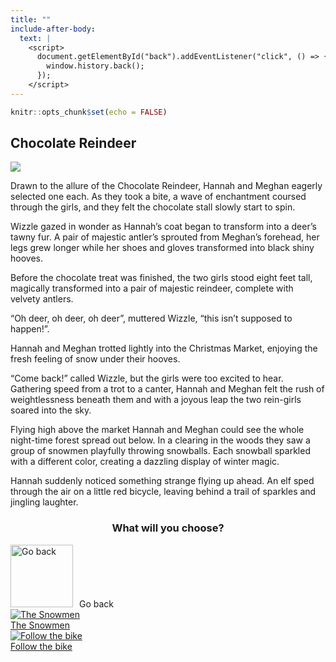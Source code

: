 ```yaml
---
title: ""
include-after-body:
  text: |
    <script>
      document.getElementById("back").addEventListener("click", () => {
        window.history.back();
      });
    </script>
---
```


```r
knitr::opts_chunk$set(echo = FALSE)
```

:::::: {.scenario .column-screen}

:::: {.column-body .scenario-text}

## Chocolate Reindeer

::::

::: {.column-body .scenario-image}

![](images/rein-girls.png)

:::

:::: {.column-body .scenario-text}

Drawn to the allure of the Chocolate Reindeer, Hannah and Meghan eagerly selected one each. As they took a bite, a wave of enchantment coursed through the girls, and they felt the chocolate stall slowly start to spin.

Wizzle gazed in wonder as Hannah's coat began to transform into a deer's tawny fur. A pair of majestic antler's sprouted from Meghan's forehead, her legs grew longer while her shoes and gloves transformed into black shiny hooves. 

Before the chocolate treat was finished, the two girls stood eight feet tall, magically transformed into a pair of majestic reindeer, complete with velvety antlers.

"Oh deer, oh deer, oh deer", muttered Wizzle, "this isn't supposed to happen!". 

Hannah and Meghan trotted lightly into the Christmas Market, enjoying the fresh feeling of snow under their hooves. 

"Come back!" called Wizzle, but the girls were too excited to hear. Gathering speed from a trot to a canter, Hannah and Meghan felt the rush of weightlessness beneath them and with a joyous leap the two rein-girls soared into the sky.

Flying high above the market Hannah and Meghan could see the whole night-time forest spread out below. In a clearing in the woods they saw a group of snowmen playfully throwing snowballs. Each snowball sparkled with a different color, creating a dazzling display of winter magic.

Hannah suddenly noticed something strange flying up ahead. An elf sped through the air on a little red bicycle, leaving behind a trail of sparkles and jingling laughter. 

::::

:::: {.column-body .scenario-image}
::: {style="text-align: center;"}
### What will you choose?
:::

  ```{=html}
<div class="container">

  <div id="back">
  <img src="images/back.png" alt="Go back" style="width: 100px; height: 100px; margin-right: 10px;">Go back
  </div>
  
  <div class="options">
  
  <div class="option">
  <a href="snowmen-reindeer.html"><img src="images/snowmen.png" alt="The Snowmen"><div>The Snowmen</div></a>
  </div>
  
  <div class="option">
    <a href="jinglebike-crash.html"><img src="images/jingleberry-bike.png" alt="Follow the bike"><div>Follow the bike</div></a>
      </div>

  
  </div>
  ```

::::




::::::
